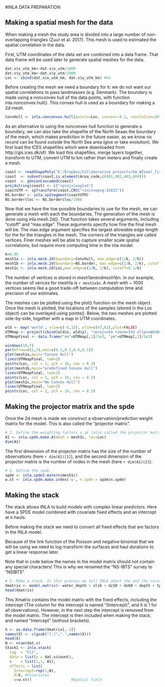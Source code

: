 #INLA DATA PREPARATION

## Making a spatial mesh for the data

When making a mesh the study area is divided into a large number of non-overlapping triangles (Zuur et al. 2017). This mesh is used to estimated the spatial correlation in the data.

First, UTM coordinates of the data set are combined into a data frame. That data frame will be used later to generate spatial meshes for the data. 
```r
dat.s$x_utm_km<-dat.s$x_utm/1000
dat.s$y_utm_km<-dat.s$y_utm/1000
Loc <- cbind(dat.s$x_utm_km, dat.s$y_utm_km) #km
```

Before creating the mesh we need a boundary for it: we do not want our spatial correlations to pass landmasses (e.g. Denmark). The boundary is made using a nonconvex hull of the data points, with function inla.nonconvex.hull(). This convex hull is used as a boundary for making a 2d mesh. 

```r
ConvHull <- inla.nonconvex.hull(points=Loc, convex=-0.1, resolution=20) # convex was -0.02, resolution was 90
```

As an alternative to using the nonconvex hull function to generate a boundary, we can also take the shapefile of the North Seaas the boundary of the mesh, which makes prediction in the future easier, as we know no record can be found outside the North Sea area (give or take evolution). We first load the ICES shapefiles which were downloaded from http://gis.ices.dk/sf/. We load this shapefiles, merge layers together, transform to UTM, convert UTM to km rather than meters and finally create a mesh. 


```r
coast <- readShapePoly("E:/Dropbox/Collaborative projects/GA_WZseal_fish_fishery/data/ICES_gebieden_V7_WGS84/ICES_gebieden_V7_WGS84")
coast  <- subset(coast,is.element(Area_code,c(401,402,403,404)))
coast  <- gUnionCascaded(coast)
proj4string(coast) <- c("+proj=longlat")
coastUTM <- spTransform(coast,CRS("+init=epsg:32631"))
NS.border <- inla.sp2segment(coastUTM)
NS.border$loc <- NS.border$loc/1000
```

Now that we have the tow possible boundaries to use for the mesh, we can generate a mesh with each the boundaries. The generation of the mesh is done using inla.mesh.2d(). That function takes several arguments, including "cutoff" and "max.edge". These arguments specify how fine the final mesh will be. The max.edge argument specifies the largest allowable edge length for the for the triangles in the mesh. The corners of the triangles are called vertices. Finer meshes will be able to capture smaller scale spatial correlations, but require more computing time in the inla model.


```r
k=0.05
mesh1a <- inla.mesh.2d(boundary=ConvHull, max.edge=c(1/k, 2/k))
mesh1b <- inla.mesh.2d(boundary=NS.border, max.edge=c(1/k, 2/k), cutoff=3)
mesh1c <- inla.mesh.2d(Loc,max.edge=c(1/k, 2/k), cutoff=0.1/k)
```

The number of vertices is stored in mesh1a$n and mesh1b$n. In our example, the number of verices for mesh1a is `r mesh1a$n`. A mesh with ~ 1000 vertices seems like a good trade-off between computation time and precision of our estimates.

The meshes can be plotted using the plot() function on the mesh object. Once the mesh is plotted, the locations of the samples (stored in the Loc object) can be overlayed using points(). Below, the two meshes are plotted side-by-side, together with a map in UTM coordinates.

```r
wld <- map('world', xlim=c(-5,15), ylim=c(47,62),plot=FALSE)
UTMmap <- project(cbind(wld$x, wld$y), "+proj=utm +zone=31U ellps=WGS84")
UTMmapFinal <- data.frame("xm"=UTMmap[,1]/1e3, "ym"=UTMmap[,2]/1e3)

windows(10,7)
par(mfrow=c(1,3),mai=c(0.1,0.1,0.6,0.1))
plot(mesh1a,main="Convex Hull")
lines(UTMmapFinal, lwd=2)
points(Loc, col = 2, pch = 16, cex = 0.3)
plot(mesh1b,main="predefined Convex Hull")
lines(UTMmapFinal, lwd=2)
points(Loc, col = 2, pch = 16, cex = 0.3)
plot(mesh1c,main="No Convex Hull")
lines(UTMmapFinal, lwd=2)
points(Loc, col = 2, pch = 16, cex = 0.3)
```

## Making the projector matrix and the spde 

Once the 2d mesh is made we construct a observation/prediction weight matrix for the model. This is also called the "projector matrix".
```r
# 2. Define the weighting factors a_ik (also called the projector matrix).
A1 <- inla.spde.make.A(mesh = mesh1c, loc=Loc)
dim(A1)
```
The first dimension of the projector matrix has the size of the number of observations (here `r dim(A1)[1]`), and the second dimension of the projector matrix is the number of nodes in the mesh (here `r dim(A1)[2]`).
```r
# 3. Define the spde
spde <- inla.spde2.matern(mesh1c)
w.st <- inla.spde.make.index('w', n.spde = spde$n.spde)
```

## Making the stack

The stack allows INLA to build models with complex linear predictors. Here have a SPDE model combined with covariate fixed effects and an intercept at n hauls.

Before making the stack we need to convert all fixed effects that are factors in the INLA model.

Because of the link function of the Poisson and negative binomial that we will be using we need to log-transform the surfaces and haul durations to get a linear response later. 


Note that in code below the names in the model matrix should not contain any special characters! This is why we renamed the "NS-IBTS" survey to "NSIBTS"
```r
# 5. Make a stack. In this process we tell INLA about the and the covariates and at which points on the mesh we sampled the response variable . 
Xmatrix <- model.matrix(~ water_depth + slib + dz10 + dz60 + depth + tpi1 + tpi9 + offset, data=dat.s)
head(Xmatrix)
```

This Xmatrix contains the model matrix with the fixed effects, including the intercept (The column for the intercept is named "(Intercept)", and it is 1 for all observations). However, in the next step the intercept is removed from the model matrix. The intercept is then included when making the stack, and named "Intercept" (without brackets).

```r
X <- as.data.frame(Xmatrix[,-1])
names(X) <- c(gsub("[:]",".",names(X)))
head(X)
N <- nrow(dat.s)
Stack1 <- inla.stack(
  tag  = "Fit",
  data = list(y = dat.s$count),    
  A    = list(1,1, A1),         
  effects = list( 
    Intercept=rep(1,N),
    X=X, #Covariates
    w=w.st))                  #Spatial field
```



